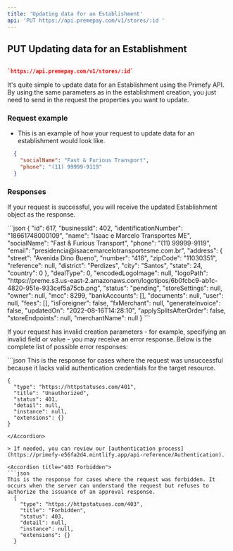 ```yaml
---
title: 'Updating data for an Establishment'
api: 'PUT https://api.premepay.com/v1/stores/:id '
---
```


## **PUT Updating data for an Establishment**

```json

`https://api.premepay.com/v1/stores/:id`
```

It's quite simple to update data for an Establishment using the Primefy API. By using the same parameters as in the establishment creation, you just need to send in the request the properties you want to update.

### Request example

* This is an example of how your request to update data for an establishment would look like.

```json
  {
  	"socialName": "Fast & Furious Transport",
    "phone": "(11) 99999-9119"
  }
```

### **Responses**

If your request is successful, you will receive the updated Establishment object as the response.

<Accordion title="200: OK">
  ```json
    {
        "id": 617,
        "businessId": 402,
        "identificationNumber": "18661748000109",
        "name": "Isaac e Marcelo Transportes ME",
        "socialName": "Fast & Furious Transport",
        "phone": "(11) 99999-9119",
        "email": "presidencia@isaacemarcelotransportesme.com.br",
        "address": {
            "street": "Avenida Dino Bueno",
            "number": "416",
            "zipCode": "11030351",
            "reference": null,
            "district": "Perdizes",
            "city": "Santos",
            "state": 24,
            "country": 0
        },
        "dealType": 0,
        "encodedLogoImage": null,
        "logoPath": "https://preme.s3.us-east-2.amazonaws.com/logotipos/6b0fcbc9-ab1c-4820-951e-933cef5a75cb.png",
        "status": "pending",
        "storeSettings": null,
        "owner": null,
        "mcc": 8299,
        "bankAccounts": [],
        "documents": null,
        "user": null,
        "fees": [],
        "isForeigner": false,
        "fxMerchant": null,
        "generateInvoice": false,
        "updatedOn": "2022-08-16T14:28:10",
        "applySplitsAfterOrder": false,
        "storeEndpoints": null,
        "merchantName": null
    }
  ```
</Accordion>

If your request has invalid creation parameters - for example, specifying an invalid field or value - you may receive an error response. Below is the complete list of possible error responses:

<Accordion title="401 Unauthorized">
  ```json
   This is the response for cases where the request was unsuccessful because it lacks valid authentication credentials for the target resource.
   
    {
      "type": "https://httpstatuses.com/401",
      "title": "Unauthorized",
      "status": 401,
      "detail": null,
      "instance": null,
      "extensions": {}
    }
    
  ```
</Accordion>

> If needed, you can review our [authentication process](https://primefy-e56fa2d4.mintlify.app/api-reference/Authentication).

<Accordion title="403 Forbidden">
  ```json
  This is the response for cases where the request was forbidden. It occurs when the server can understand the request but refuses to authorize the issuance of an approval response.
    {
      "type": "https://httpstatuses.com/403",
      "title": "Forbidden",
      "status": 403,
      "detail": null,
      "instance": null,
      "extensions": {}
    }
  ```
</Accordion>